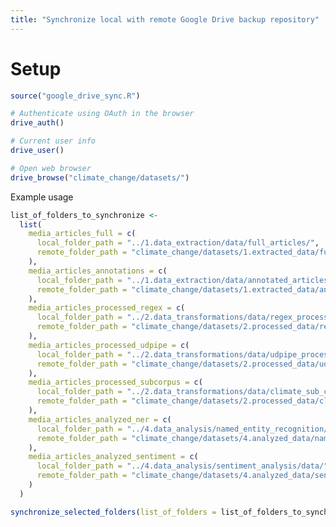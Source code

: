 ```yaml
---
title: "Synchronize local with remote Google Drive backup repository"
---
```


# Setup
```r
source("google_drive_sync.R")

# Authenticate using OAuth in the browser
drive_auth()

# Current user info
drive_user()

# Open web browser
drive_browse("climate_change/datasets/")

```


Example usage
```r
list_of_folders_to_synchronize <-
  list(
    media_articles_full = c(
      local_folder_path = "../1.data_extraction/data/full_articles/",
      remote_folder_path = "climate_change/datasets/1.extracted_data/full/"
    ),
    media_articles_annotations = c(
      local_folder_path = "../1.data_extraction/data/annotated_articles/",
      remote_folder_path = "climate_change/datasets/1.extracted_data/annotations/"
    ),
    media_articles_processed_regex = c(
      local_folder_path = "../2.data_transformations/data/regex_processed/",
      remote_folder_path = "climate_change/datasets/2.processed_data/regex_processed/"
    ),
    media_articles_processed_udpipe = c(
      local_folder_path = "../2.data_transformations/data/udpipe_processed/",
      remote_folder_path = "climate_change/datasets/2.processed_data/udpipe_processed/"
    ),
    media_articles_processed_subcorpus = c(
      local_folder_path = "../2.data_transformations/data/climate_sub_corpus/",
      remote_folder_path = "climate_change/datasets/2.processed_data/climate_sub_corpus/"
    ),
    media_articles_analyzed_ner = c(
      local_folder_path = "../4.data_analysis/named_entity_recognition/data/",
      remote_folder_path = "climate_change/datasets/4.analyzed_data/named_entity_recognition/"
    ),
    media_articles_analyzed_sentiment = c(
      local_folder_path = "../4.data_analysis/sentiment_analysis/data/",
      remote_folder_path = "climate_change/datasets/4.analyzed_data/sentiment_analysis/"
    )
  )

synchronize_selected_folders(list_of_folders = list_of_folders_to_synchronize)

```

